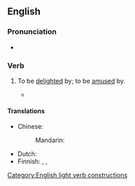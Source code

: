 ==English==

===Pronunciation===
* {{audio|en|en-au-get a kick out of.ogg|Audio (AU)}}

===Verb===
{{en-verb|[[get]]<,,got,got[UK]:gotten[US]> [[a]] [[kick]] [[out of]]}}

# {{lb|en|idiomatic}} To be [[delighted]] by; to be [[amused]] by.
#: {{ux|en|I really '''got a kick out of''' that clown's juggling act.}}
#* {{quote-song|en|title=I Get a Kick Out of You|author={{w|Cole Porter}}|year=1934|passage=Some get a kick from cocaine / I'm sure that if I took even one sniff / That would bore me terrifically too / Yet I '''get a kick out of''' you}}

====Translations====
{{trans-top|be delighted by}}
* Chinese:
*: Mandarin: {{t-needed|cmn}}
{{trans-mid}}
* Dutch: {{t-needed|nl}}
* Finnish: {{t+|fi|ilahtua}}, {{t|fi|riemastua}}, {{t+|fi|nauttia}}
{{trans-bottom}}

[[Category:English light verb constructions]]